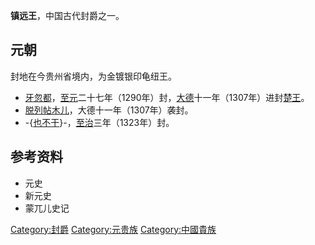 '''镇远王'''，中国古代封爵之一。
==元朝==
封地在今贵州省境内，为金镀银印龟纽王。
*[[牙忽都|牙忽都]]，[[至元_(忽必烈)|至元]]二十七年（1290年）封，[[大德_(元朝)|大德]]十一年（1307年）进封[[楚王|楚王]]。
*[[脱列帖木儿|脱列帖木儿]]，大德十一年（1307年）袭封。
*-{[[也不干|也不干]]}-，[[至治_(元朝)|至治]]三年（1323年）封。

==参考资料==
*元史
*新元史
*蒙兀儿史记

{{disambig|Cat=三字封號消歧義}}
{{元朝藩王}}

[[Category:封爵|Category:封爵]]
[[Category:元贵族|Category:元贵族]]
[[Category:中國貴族|Category:中國貴族]]